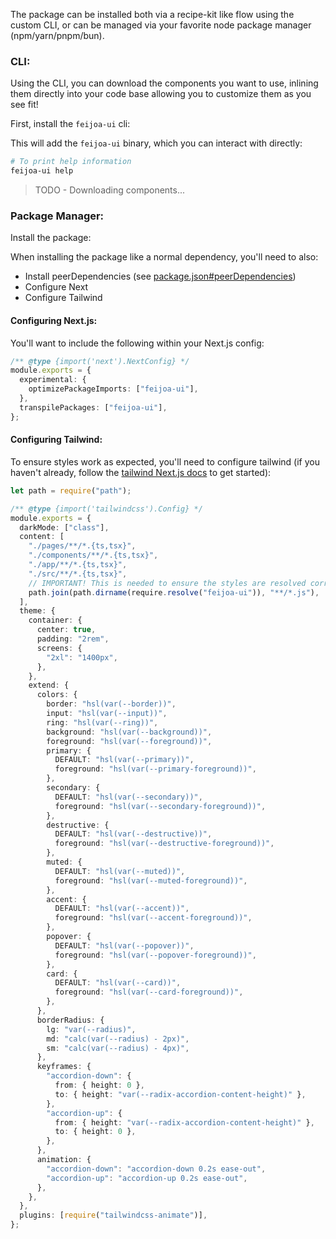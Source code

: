 
The package can be installed both via a recipe-kit like flow using the custom
CLI, or can be managed via your favorite node package manager
(npm/yarn/pnpm/bun).

### CLI:

Using the CLI, you can download the components you want to use, inlining them
directly into your code base allowing you to customize them as you see fit!

First, install the `feijoa-ui` cli:

<InstallCLI />

This will add the `feijoa-ui` binary, which you can interact with directly:

```sh
# To print help information
feijoa-ui help
```

> TODO - Downloading components...

### Package Manager:

Install the package:

<InstallLib />

When installing the package like a normal dependency, you'll need to also:

- Install peerDependencies (see
  [package.json#peerDependencies](https://github.com/hamlim/feijoa-ui/blob/main/packages/feijoa-ui/package.json))
- Configure Next
- Configure Tailwind

#### Configuring Next.js:

You'll want to include the following within your Next.js config:

```ts
/** @type {import('next').NextConfig} */
module.exports = {
  experimental: {
    optimizePackageImports: ["feijoa-ui"],
  },
  transpilePackages: ["feijoa-ui"],
};
```

#### Configuring Tailwind:

To ensure styles work as expected, you'll need to configure tailwind (if you
haven't already, follow the
[tailwind Next.js docs](https://tailwindcss.com/docs/guides/nextjs) to get
started):

```ts
let path = require("path");

/** @type {import('tailwindcss').Config} */
module.exports = {
  darkMode: ["class"],
  content: [
    "./pages/**/*.{ts,tsx}",
    "./components/**/*.{ts,tsx}",
    "./app/**/*.{ts,tsx}",
    "./src/**/*.{ts,tsx}",
    // IMPORTANT! This is needed to ensure the styles are resolved correctly
    path.join(path.dirname(require.resolve("feijoa-ui")), "**/*.js"),
  ],
  theme: {
    container: {
      center: true,
      padding: "2rem",
      screens: {
        "2xl": "1400px",
      },
    },
    extend: {
      colors: {
        border: "hsl(var(--border))",
        input: "hsl(var(--input))",
        ring: "hsl(var(--ring))",
        background: "hsl(var(--background))",
        foreground: "hsl(var(--foreground))",
        primary: {
          DEFAULT: "hsl(var(--primary))",
          foreground: "hsl(var(--primary-foreground))",
        },
        secondary: {
          DEFAULT: "hsl(var(--secondary))",
          foreground: "hsl(var(--secondary-foreground))",
        },
        destructive: {
          DEFAULT: "hsl(var(--destructive))",
          foreground: "hsl(var(--destructive-foreground))",
        },
        muted: {
          DEFAULT: "hsl(var(--muted))",
          foreground: "hsl(var(--muted-foreground))",
        },
        accent: {
          DEFAULT: "hsl(var(--accent))",
          foreground: "hsl(var(--accent-foreground))",
        },
        popover: {
          DEFAULT: "hsl(var(--popover))",
          foreground: "hsl(var(--popover-foreground))",
        },
        card: {
          DEFAULT: "hsl(var(--card))",
          foreground: "hsl(var(--card-foreground))",
        },
      },
      borderRadius: {
        lg: "var(--radius)",
        md: "calc(var(--radius) - 2px)",
        sm: "calc(var(--radius) - 4px)",
      },
      keyframes: {
        "accordion-down": {
          from: { height: 0 },
          to: { height: "var(--radix-accordion-content-height)" },
        },
        "accordion-up": {
          from: { height: "var(--radix-accordion-content-height)" },
          to: { height: 0 },
        },
      },
      animation: {
        "accordion-down": "accordion-down 0.2s ease-out",
        "accordion-up": "accordion-up 0.2s ease-out",
      },
    },
  },
  plugins: [require("tailwindcss-animate")],
};
```

